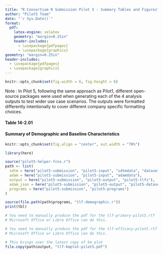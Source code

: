 ```yaml
---
title: "R Consortium R Submission Pilot 5 - Summary Tables and Figures"
author: "Pilot5 Team"
date: "`r Sys.Date()`"
format:
  pdf:
    latex-engine: xelatex
    geometry: "margin=0.25in"
    header-includes:
      - \usepackage{pdfpages}
      - \usepackage{graphicx}
geometry: "margin=0.25in"
header-includes:
  - \usepackage{pdfpages}
  - \usepackage{graphicx}
---
```

  
```r
knitr::opts_chunk$set(fig.width = 6, fig.height = 6)
```

Note : In Pilot 5, following the same approach as Pilot1, different open-source packages were used when generating each of the 4 analysis outputs to test wider use case scenarios. The outputs were formatted differently intentionally to cover different company specific formatting choices.

\newpage

#### Table 14-2.01
#### Summary of Demographic and Baseline Characteristics

```r
knitr::opts_chunk$set(fig.align = "center", out.width = "70%")

library(here)

source("pilot5-helper-fcns.r")
path <- list(
  sdtm = here("pilot5-submission", "pilot5-input", "sdtmdata", "datasetjson"),
  adam = here("pilot5-submission", "pilot5-input", "adamdata"),
  output = here("pilot5-submission", "pilot5-output", "pilot5-tlfs"),
  adam_json = here("pilot5-submission", "pilot5-output", "pilot5-datasetjson"),
  programs = here("pilot5-submission", "pilot5-programs")
)

source(file.path(path$programs, "tlf-demographic.r"))
print(tbl)
```

```r
# You need to manually produce the pdf for the tlf-primary-pilot5.rtf
# Microsoft Office or Libre Office can do this.
```


\noindent\begin{minipage}[t]{\textwidth}
  \vspace{4ex}
  \begin{center}
    \includegraphics[scale=0.80]{cmb-report-manual-files/tlf-primary-pilot5.pdf}
  \end{center}
\end{minipage}


```r
# You need to manually produce the pdf for the tlf-efficacy-pilot5.rtf
# Microsoft Office or Libre Office can do this.

# This brings over the latest copy of km plot
file.copy(path$output, "tlf-kmplot-pilot5.pdf")
```

\noindent\begin{minipage}[t]{\textwidth}
  \begin{flushleft}
    {\large \textbf{Table 14-3.02}}\\[1ex] 
    {\large \textbf{Primary Endpoint Analysis: Glucose (mmol/L) - Summary at Week 20 - LOCF}}
  \end{flushleft}
  \vspace{4ex}
  \begin{center}
    \includegraphics[scale=1]{cmb-report-manual-files/tlf-efficacy-pilot5.pdf}
  \end{center}
\end{minipage}

\noindent\begin{minipage}[t]{\textwidth}
  \begin{flushleft}
    {\large \textbf{Figure 14-1}}\\[1ex] 
    {\large \textbf{Time to Dermatologic Event by Treatment Group}}
  \end{flushleft}
  \vspace{4ex}
  \begin{center}
    \includegraphics[scale=0.55]{cmb-report-manual-files/tlf-kmplot-pilot5.pdf}
  \end{center}
\end{minipage}






